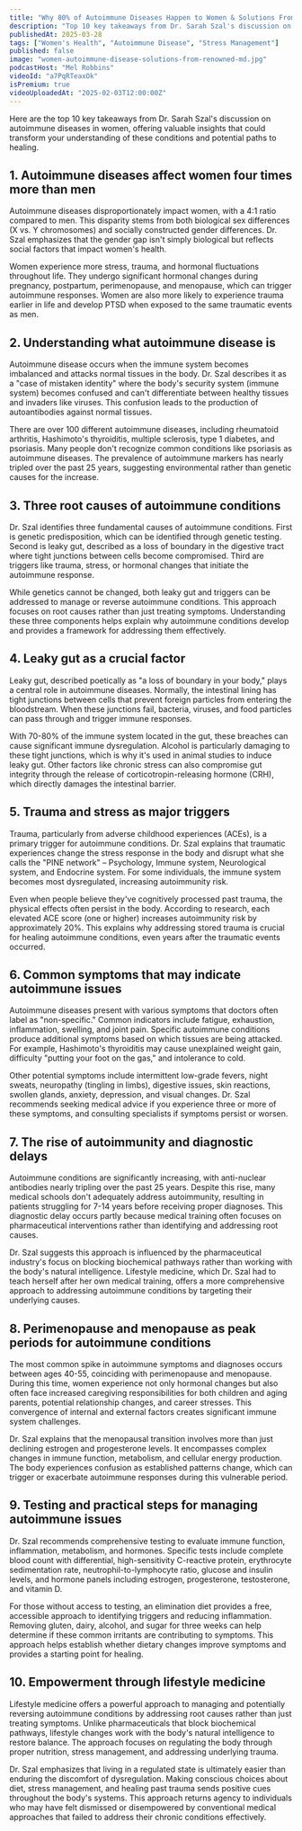 ```yaml
---
title: "Why 80% of Autoimmune Diseases Happen to Women & Solutions From a Renowned MD"
description: "Top 10 key takeaways from Dr. Sarah Szal's discussion on autoimmune diseases in women, offering valuable insights that could transform your understanding of these conditions and potential paths to healing."
publishedAt: 2025-03-28
tags: ["Women's Health", "Autoimmune Disease", "Stress Management"]
published: false
image: "women-autoimmune-disease-solutions-from-renowned-md.jpg"
podcastHost: "Mel Robbins"
videoId: "a7PqRTeaxOk"
isPremium: true
videoUploadedAt: "2025-02-03T12:00:00Z"
---
```



<PodcastSummaryPageLayout frontmatter={frontmatter}>

Here are the top 10 key takeaways from Dr. Sarah Szal's discussion on autoimmune diseases in women, offering valuable insights that could transform your understanding of these conditions and potential paths to healing.

## 1. Autoimmune diseases affect women four times more than men

Autoimmune diseases disproportionately impact women, with a 4:1 ratio compared to men. This disparity stems from both biological sex differences (X vs. Y chromosomes) and socially constructed gender differences. Dr. Szal emphasizes that the gender gap isn't simply biological but reflects social factors that impact women's health.

Women experience more stress, trauma, and hormonal fluctuations throughout life. They undergo significant hormonal changes during pregnancy, postpartum, perimenopause, and menopause, which can trigger autoimmune responses. Women are also more likely to experience trauma earlier in life and develop PTSD when exposed to the same traumatic events as men.

## 2. Understanding what autoimmune disease is

Autoimmune disease occurs when the immune system becomes imbalanced and attacks normal tissues in the body. Dr. Szal describes it as a "case of mistaken identity" where the body's security system (immune system) becomes confused and can't differentiate between healthy tissues and invaders like viruses. This confusion leads to the production of autoantibodies against normal tissues.

There are over 100 different autoimmune diseases, including rheumatoid arthritis, Hashimoto's thyroiditis, multiple sclerosis, type 1 diabetes, and psoriasis. Many people don't recognize common conditions like psoriasis as autoimmune diseases. The prevalence of autoimmune markers has nearly tripled over the past 25 years, suggesting environmental rather than genetic causes for the increase.

## 3. Three root causes of autoimmune conditions

Dr. Szal identifies three fundamental causes of autoimmune conditions. First is genetic predisposition, which can be identified through genetic testing. Second is leaky gut, described as a loss of boundary in the digestive tract where tight junctions between cells become compromised. Third are triggers like trauma, stress, or hormonal changes that initiate the autoimmune response.

While genetics cannot be changed, both leaky gut and triggers can be addressed to manage or reverse autoimmune conditions. This approach focuses on root causes rather than just treating symptoms. Understanding these three components helps explain why autoimmune conditions develop and provides a framework for addressing them effectively.

## 4. Leaky gut as a crucial factor

Leaky gut, described poetically as "a loss of boundary in your body," plays a central role in autoimmune diseases. Normally, the intestinal lining has tight junctions between cells that prevent foreign particles from entering the bloodstream. When these junctions fail, bacteria, viruses, and food particles can pass through and trigger immune responses.

With 70-80% of the immune system located in the gut, these breaches can cause significant immune dysregulation. Alcohol is particularly damaging to these tight junctions, which is why it's used in animal studies to induce leaky gut. Other factors like chronic stress can also compromise gut integrity through the release of corticotropin-releasing hormone (CRH), which directly damages the intestinal barrier.

## 5. Trauma and stress as major triggers

Trauma, particularly from adverse childhood experiences (ACEs), is a primary trigger for autoimmune conditions. Dr. Szal explains that traumatic experiences change the stress response in the body and disrupt what she calls the "PINE network" – Psychology, Immune system, Neurological system, and Endocrine system. For some individuals, the immune system becomes most dysregulated, increasing autoimmunity risk.

Even when people believe they've cognitively processed past trauma, the physical effects often persist in the body. According to research, each elevated ACE score (one or higher) increases autoimmunity risk by approximately 20%. This explains why addressing stored trauma is crucial for healing autoimmune conditions, even years after the traumatic events occurred.

## 6. Common symptoms that may indicate autoimmune issues

Autoimmune diseases present with various symptoms that doctors often label as "non-specific." Common indicators include fatigue, exhaustion, inflammation, swelling, and joint pain. Specific autoimmune conditions produce additional symptoms based on which tissues are being attacked. For example, Hashimoto's thyroiditis may cause unexplained weight gain, difficulty "putting your foot on the gas," and intolerance to cold.

Other potential symptoms include intermittent low-grade fevers, night sweats, neuropathy (tingling in limbs), digestive issues, skin reactions, swollen glands, anxiety, depression, and visual changes. Dr. Szal recommends seeking medical advice if you experience three or more of these symptoms, and consulting specialists if symptoms persist or worsen.

## 7. The rise of autoimmunity and diagnostic delays

Autoimmune conditions are significantly increasing, with anti-nuclear antibodies nearly tripling over the past 25 years. Despite this rise, many medical schools don't adequately address autoimmunity, resulting in patients struggling for 7-14 years before receiving proper diagnoses. This diagnostic delay occurs partly because medical training often focuses on pharmaceutical interventions rather than identifying and addressing root causes.

Dr. Szal suggests this approach is influenced by the pharmaceutical industry's focus on blocking biochemical pathways rather than working with the body's natural intelligence. Lifestyle medicine, which Dr. Szal had to teach herself after her own medical training, offers a more comprehensive approach to addressing autoimmune conditions by targeting their underlying causes.

## 8. Perimenopause and menopause as peak periods for autoimmune conditions

The most common spike in autoimmune symptoms and diagnoses occurs between ages 40-55, coinciding with perimenopause and menopause. During this time, women experience not only hormonal changes but also often face increased caregiving responsibilities for both children and aging parents, potential relationship changes, and career stresses. This convergence of internal and external factors creates significant immune system challenges.

Dr. Szal explains that the menopausal transition involves more than just declining estrogen and progesterone levels. It encompasses complex changes in immune function, metabolism, and cellular energy production. The body experiences confusion as established patterns change, which can trigger or exacerbate autoimmune responses during this vulnerable period.

## 9. Testing and practical steps for managing autoimmune issues

Dr. Szal recommends comprehensive testing to evaluate immune function, inflammation, metabolism, and hormones. Specific tests include complete blood count with differential, high-sensitivity C-reactive protein, erythrocyte sedimentation rate, neutrophil-to-lymphocyte ratio, glucose and insulin levels, and hormone panels including estrogen, progesterone, testosterone, and vitamin D.

For those without access to testing, an elimination diet provides a free, accessible approach to identifying triggers and reducing inflammation. Removing gluten, dairy, alcohol, and sugar for three weeks can help determine if these common irritants are contributing to symptoms. This approach helps establish whether dietary changes improve symptoms and provides a starting point for healing.

## 10. Empowerment through lifestyle medicine

Lifestyle medicine offers a powerful approach to managing and potentially reversing autoimmune conditions by addressing root causes rather than just treating symptoms. Unlike pharmaceuticals that block biochemical pathways, lifestyle changes work with the body's natural intelligence to restore balance. The approach focuses on regulating the body through proper nutrition, stress management, and addressing underlying trauma.

Dr. Szal emphasizes that living in a regulated state is ultimately easier than enduring the discomfort of dysregulation. Making conscious choices about diet, stress management, and healing past trauma sends positive cues throughout the body's systems. This approach returns agency to individuals who may have felt dismissed or disempowered by conventional medical approaches that failed to address their chronic conditions effectively.

</PodcastSummaryPageLayout>
